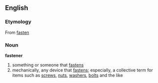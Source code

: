 ==English==
===Etymology===
From [[fasten]]

===Noun===
'''fastener'''
#something or someone that [[fasten]]s
#mechanically, any device that [[fasten]]s; especially, a collective term for items such as [[screw]]s, [[nut]]s, [[washer]]s, [[bolt]]s and the like